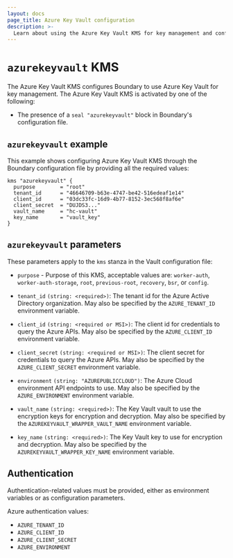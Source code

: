 ```yaml
---
layout: docs
page_title: Azure Key Vault configuration
description: >-
  Learn about using the Azure Key Vault KMS for key management and configuring parameters and authentication. View an example azurekeyvault configuration.
---
```


# `azurekeyvault` KMS

The Azure Key Vault KMS configures Boundary to use Azure Key Vault for key management.
The Azure Key Vault KMS is activated by one of the following:

- The presence of a `seal "azurekeyvault"` block in Boundary's configuration file.

## `azurekeyvault` example

This example shows configuring Azure Key Vault KMS through the Boundary
configuration file by providing all the required values:

```hcl
kms "azurekeyvault" {
  purpose        = "root"
  tenant_id      = "46646709-b63e-4747-be42-516edeaf1e14"
  client_id      = "03dc33fc-16d9-4b77-8152-3ec568f8af6e"
  client_secret  = "DUJDS3..."
  vault_name     = "hc-vault"
  key_name       = "vault_key"
}
```

## `azurekeyvault` parameters

These parameters apply to the `kms` stanza in the Vault configuration file:

- `purpose` - Purpose of this KMS, acceptable values are: `worker-auth`, `worker-auth-storage`,
   `root`, `previous-root`, `recovery`, `bsr`, or `config`.

- `tenant_id` `(string: <required>)`: The tenant id for the Azure Active Directory organization. May
  also be specified by the `AZURE_TENANT_ID` environment variable.

- `client_id` `(string: <required or MSI>)`: The client id for credentials to query the Azure APIs.
  May also be specified by the `AZURE_CLIENT_ID` environment variable.

- `client_secret` `(string: <required or MSI>)`: The client secret for credentials to query the Azure APIs.
  May also be specified by the `AZURE_CLIENT_SECRET` environment variable.

- `environment` `(string: "AZUREPUBLICCLOUD")`: The Azure Cloud environment API endpoints to use. May also
  be specified by the `AZURE_ENVIRONMENT` environment variable.

- `vault_name` `(string: <required>)`: The Key Vault vault to use the encryption keys for encryption and
  decryption. May also be specified by the `AZUREKEYVAULT_WRAPPER_VAULT_NAME` environment variable.

- `key_name` `(string: <required>)`: The Key Vault key to use for encryption and decryption. May also be specified by the
  `AZUREKEYVAULT_WRAPPER_KEY_NAME` environment variable.

## Authentication

Authentication-related values must be provided, either as environment
variables or as configuration parameters.

Azure authentication values:

- `AZURE_TENANT_ID`
- `AZURE_CLIENT_ID`
- `AZURE_CLIENT_SECRET`
- `AZURE_ENVIRONMENT`

